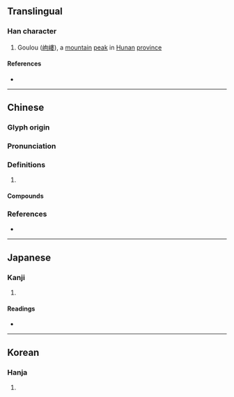 {{also|嵝}}
{{character info}}
==Translingual==

===Han character===
{{Han char|rn=46|rad=山|as=11|sn=14|four=25744|canj=ULLV|ids=⿰山婁}}

# Goulou ([[岣嶁]]), a [[mountain]] [[peak]] in [[Hunan]] [[province]]

====References====
* {{Han ref|kx=0318.250|dkj=08408|dj=0618.370|hdz=10794.010|uh=5D81|ud=23937|bh=E1A8|bd=57768}}

----

==Chinese==
{{zh-forms|s=嵝}}

===Glyph origin===
{{Han etym}}

===Pronunciation===
{{zh-pron
|m=lōu
|c=lau5
|mc=y
|oc=y
|cat=
}}

===Definitions===
{{zh-hanzi}}

# {{rfdef|zh}}

====Compounds====
{{zh-der|岣嶁|岣嶁碑}}

===References===
* {{R:twedu|B00872}}

----

==Japanese==

===Kanji===
{{ja-kanji|grade=|rs=山11}}

# {{rfdef|ja|sort=山11}}

====Readings====
* {{ja-readings|on=る,ろう|kun=いただき}}

----

==Korean==

===Hanja===
{{ko-hanja|hangeul=루|rv=ru|mr=ru}}

# {{rfdef|ko|sort=山11}}